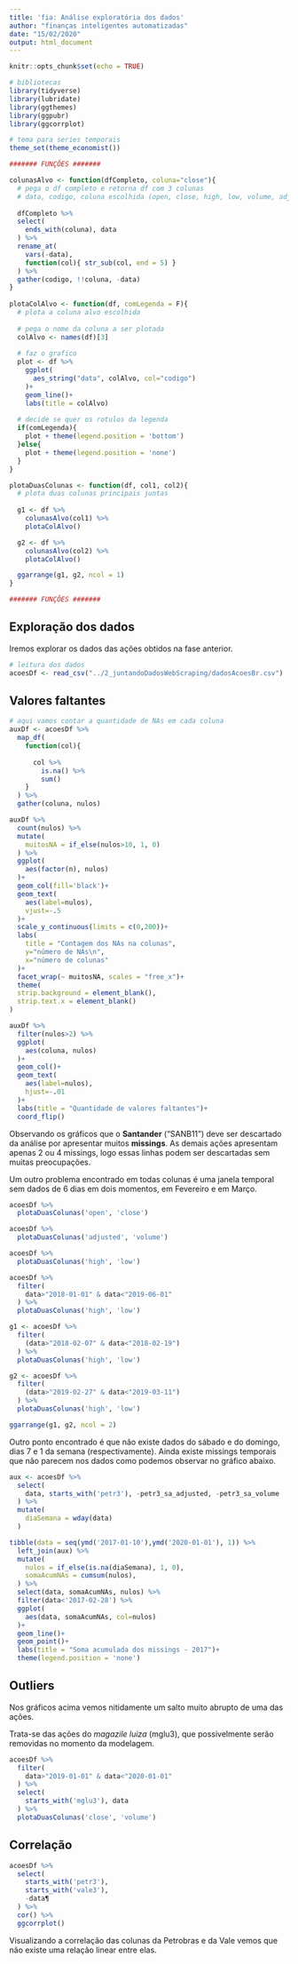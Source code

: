 ```yaml
---
title: 'fia: Análise exploratória dos dados'
author: "finanças inteligentes automatizadas"
date: "15/02/2020"
output: html_document
---
```


```r
knitr::opts_chunk$set(echo = TRUE)

# bibliotecas
library(tidyverse)
library(lubridate)
library(ggthemes)
library(ggpubr)
library(ggcorrplot)

# tema para series temporais
theme_set(theme_economist())

####### FUNÇÕES #######

colunasAlvo <- function(dfCompleto, coluna="close"){
  # pega o df completo e retorna df com 3 colunas
  # data, codigo, coluna escolhida (open, close, high, low, volume, adjusted)
  
  dfCompleto %>% 
  select(
    ends_with(coluna), data
  ) %>% 
  rename_at(
    vars(-data),
    function(col){ str_sub(col, end = 5) }
  ) %>% 
  gather(codigo, !!coluna, -data)
}
  
plotaColAlvo <- function(df, comLegenda = F){
  # plota a coluna alvo escolhida
  
  # pega o nome da coluna a ser plotada
  colAlvo <- names(df)[3]
  
  # faz o grafico
  plot <- df %>% 
    ggplot(
      aes_string("data", colAlvo, col="codigo")
    )+
    geom_line()+
    labs(title = colAlvo)
  
  # decide se quer os rotulos da legenda
  if(comLegenda){
    plot + theme(legend.position = 'bottom')
  }else{
    plot + theme(legend.position = 'none')
  }
}

plotaDuasColunas <- function(df, col1, col2){
  # plota duas colunas principais juntas
  
  g1 <- df %>% 
    colunasAlvo(col1) %>% 
    plotaColAlvo()

  g2 <- df %>% 
    colunasAlvo(col2) %>% 
    plotaColAlvo()

  ggarrange(g1, g2, ncol = 1)
}

####### FUNÇÕES #######
```

## Exploração dos dados

Iremos explorar os dados das ações obtidos na fase anterior.

```r
# leitura dos dados
acoesDf <- read_csv("../2_juntandoDadosWebScraping/dadosAcoesBr.csv")
```

## Valores faltantes

```r
# aqui vamos contar a quantidade de NAs em cada coluna
auxDf <- acoesDf %>% 
  map_df(
    function(col){
      
      col %>% 
        is.na() %>% 
        sum()
    }
  ) %>% 
  gather(coluna, nulos) 

auxDf %>% 
  count(nulos) %>%
  mutate(
    muitosNA = if_else(nulos>10, 1, 0)
  ) %>% 
  ggplot(
    aes(factor(n), nulos)
  )+
  geom_col(fill='black')+
  geom_text(
    aes(label=nulos),
    vjust=-.5
  )+
  scale_y_continuous(limits = c(0,200))+
  labs(
    title = "Contagem dos NAs na colunas",
    y="número de NAs\n",
    x="número de colunas"
  )+
  facet_wrap(~ muitosNA, scales = "free_x")+
  theme(
  strip.background = element_blank(),
  strip.text.x = element_blank()
)
```

```r
auxDf %>% 
  filter(nulos>2) %>% 
  ggplot(
    aes(coluna, nulos)
  )+
  geom_col()+
  geom_text(
    aes(label=nulos),
    hjust=-.01
  )+
  labs(title = "Quantidade de valores faltantes")+
  coord_flip()
```


Observando os gráficos que o **Santander** ("SANB11") deve ser descartado da análise por apresentar muitos **missings**. As demais ações apresentam apenas 2 ou 4 missings, logo essas linhas podem ser descartadas sem muitas preocupações.

Um outro problema encontrado em todas colunas é uma janela temporal sem dados de 6 dias em dois momentos, em Fevereiro e em Março.

```r
acoesDf %>% 
  plotaDuasColunas('open', 'close')
```

```r
acoesDf %>% 
  plotaDuasColunas('adjusted', 'volume')
```

```r
acoesDf %>% 
  plotaDuasColunas('high', 'low')
```

```r
acoesDf %>% 
  filter(
    data>"2018-01-01" & data<"2019-06-01"
  ) %>% 
  plotaDuasColunas('high', 'low')
```

```r
g1 <- acoesDf %>% 
  filter(
    (data>"2018-02-07" & data<"2018-02-19")
  ) %>% 
  plotaDuasColunas('high', 'low')

g2 <- acoesDf %>% 
  filter(
    (data>"2019-02-27" & data<"2019-03-11")
  ) %>% 
  plotaDuasColunas('high', 'low')

ggarrange(g1, g2, ncol = 2)
```

Outro ponto encontrado é que não existe dados do sábado e do domingo, dias 7 e 1 da semana (respectivamente). Ainda existe missings temporais que não parecem nos dados como podemos observar no gráfico abaixo.

```r
aux <- acoesDf %>% 
  select(
    data, starts_with('petr3'), -petr3_sa_adjusted, -petr3_sa_volume
  ) %>% 
  mutate(
    diaSemana = wday(data)
  ) 

tibble(data = seq(ymd('2017-01-10'),ymd('2020-01-01'), 1)) %>% 
  left_join(aux) %>% 
  mutate(
    nulos = if_else(is.na(diaSemana), 1, 0),
    somaAcumNAs = cumsum(nulos),
  ) %>% 
  select(data, somaAcumNAs, nulos) %>% 
  filter(data<'2017-02-28') %>% 
  ggplot(
    aes(data, somaAcumNAs, col=nulos)
  )+ 
  geom_line()+
  geom_point()+
  labs(title = "Soma acumulada dos missings - 2017")+
  theme(legend.position = 'none')
```


## Outliers

Nos gráficos acima vemos nitidamente um salto muito abrupto de uma das ações.

Trata-se das ações do *magazile luiza* (mglu3), que possivelmente serão removidas no momento da modelagem.

```r
acoesDf %>% 
  filter(
    data>"2019-01-01" & data<"2020-01-01"
  ) %>% 
  select(
    starts_with('mglu3'), data
  ) %>% 
  plotaDuasColunas('close', 'volume')

```

## Correlação

```r
acoesDf %>% 
  select(
    starts_with('petr3'),
    starts_with('vale3'),
    -data¶
  ) %>% 
  cor() %>% 
  ggcorrplot()
```

Visualizando a correlação das colunas da Petrobras e da Vale vemos que não existe uma relação linear entre elas.






